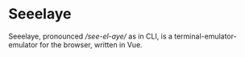 
<Meta title="Seeelaye/Introduction"/>

# Seeelaye

Seeelaye, pronounced _/see-el-aye/_ as in CLI, is a terminal-emulator-emulator
for the browser, written in Vue.
